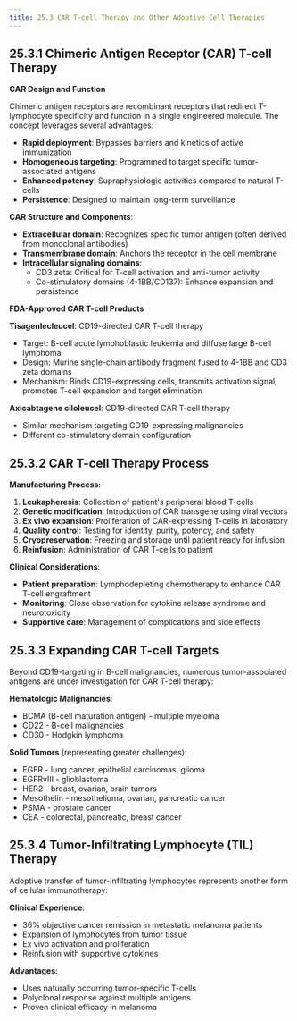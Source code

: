 ```yaml
---
title: 25.3 CAR T-cell Therapy and Other Adoptive Cell Therapies
---
```





## 25.3.1 Chimeric Antigen Receptor (CAR) T-cell Therapy

**CAR Design and Function**

Chimeric antigen receptors are recombinant receptors that redirect T-lymphocyte specificity and function in a single engineered molecule. The concept leverages several advantages:

* **Rapid deployment**: Bypasses barriers and kinetics of active immunization
* **Homogeneous targeting**: Programmed to target specific tumor-associated antigens
* **Enhanced potency**: Supraphysiologic activities compared to natural T-cells
* **Persistence**: Designed to maintain long-term surveillance

**CAR Structure and Components**:
* **Extracellular domain**: Recognizes specific tumor antigen (often derived from monoclonal antibodies)
* **Transmembrane domain**: Anchors the receptor in the cell membrane
* **Intracellular signaling domains**: 
  - CD3 zeta: Critical for T-cell activation and anti-tumor activity
  - Co-stimulatory domains (4-1BB/CD137): Enhance expansion and persistence

**FDA-Approved CAR T-cell Products**

**Tisagenlecleucel**: CD19-directed CAR T-cell therapy
* Target: B-cell acute lymphoblastic leukemia and diffuse large B-cell lymphoma
* Design: Murine single-chain antibody fragment fused to 4-1BB and CD3 zeta domains
* Mechanism: Binds CD19-expressing cells, transmits activation signal, promotes T-cell expansion and target elimination

**Axicabtagene ciloleucel**: CD19-directed CAR T-cell therapy
* Similar mechanism targeting CD19-expressing malignancies
* Different co-stimulatory domain configuration

## 25.3.2 CAR T-cell Therapy Process

**Manufacturing Process**:
1. **Leukapheresis**: Collection of patient's peripheral blood T-cells
2. **Genetic modification**: Introduction of CAR transgene using viral vectors
3. **Ex vivo expansion**: Proliferation of CAR-expressing T-cells in laboratory
4. **Quality control**: Testing for identity, purity, potency, and safety
5. **Cryopreservation**: Freezing and storage until patient ready for infusion
6. **Reinfusion**: Administration of CAR T-cells to patient

**Clinical Considerations**:
* **Patient preparation**: Lymphodepleting chemotherapy to enhance CAR T-cell engraftment
* **Monitoring**: Close observation for cytokine release syndrome and neurotoxicity
* **Supportive care**: Management of complications and side effects

## 25.3.3 Expanding CAR T-cell Targets

Beyond CD19-targeting in B-cell malignancies, numerous tumor-associated antigens are under investigation for CAR T-cell therapy:

**Hematologic Malignancies**:
* BCMA (B-cell maturation antigen) - multiple myeloma
* CD22 - B-cell malignancies
* CD30 - Hodgkin lymphoma

**Solid Tumors** (representing greater challenges):
* EGFR - lung cancer, epithelial carcinomas, glioma
* EGFRvIII - glioblastoma
* HER2 - breast, ovarian, brain tumors
* Mesothelin - mesothelioma, ovarian, pancreatic cancer
* PSMA - prostate cancer
* CEA - colorectal, pancreatic, breast cancer

## 25.3.4 Tumor-Infiltrating Lymphocyte (TIL) Therapy

Adoptive transfer of tumor-infiltrating lymphocytes represents another form of cellular immunotherapy:

**Clinical Experience**:
* 36% objective cancer remission in metastatic melanoma patients
* Expansion of lymphocytes from tumor tissue
* Ex vivo activation and proliferation
* Reinfusion with supportive cytokines

**Advantages**:
* Uses naturally occurring tumor-specific T-cells
* Polyclonal response against multiple antigens
* Proven clinical efficacy in melanoma
